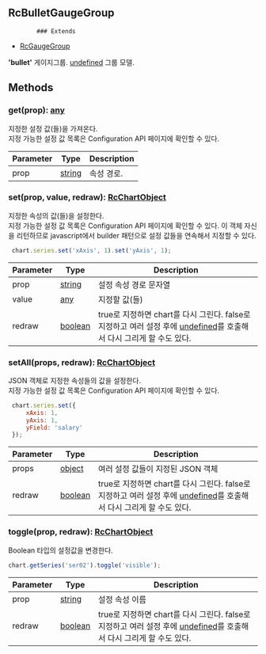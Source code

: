 ## RcBulletGaugeGroup
            ### Extends
- [RcGaugeGroup](../classes/RcGaugeGroup)
            
            
**'bullet'** 게이지그룹.
[undefined](../classes/) 그룹 모델.

            





## Methods
### get(prop): [any](https://www.typescriptlang.org/docs/handbook/2/everyday-types.html#any)
지정한 설정 값(들)을 가져온다.\
지정 가능한 설정 값 목록은 Configuration API 페이지에 확인할 수 있다.



| Parameter | Type | Description |
| ----------- | ----------- | ----------- |
| prop | [string](https://developer.mozilla.org/en-US/docs/Web/JavaScript/Reference/Global_Objects/String) | 속성 경로. |
### set(prop, value, redraw): [RcChartObject](../classes/RcChartObject)
지정한 속성의 값(들)을 설정한다.\
지정 가능한 설정 값 목록은 Configuration API 페이지에 확인할 수 있다.
이 객체 자신을 리턴하므로 javascript에서 builder 패턴으로 설정 값들을 연속해서 지정할 수 있다.

```js
 chart.series.set('xAxis', 1).set('yAxis', 1);
```



| Parameter | Type | Description |
| ----------- | ----------- | ----------- |
| prop | [string](https://developer.mozilla.org/en-US/docs/Web/JavaScript/Reference/Global_Objects/String) | 설정 속성 경로 문자열 |
| value | [any](https://www.typescriptlang.org/docs/handbook/2/everyday-types.html#any) | 지정할 값(들) |
| redraw | [boolean](https://developer.mozilla.org/en-US/docs/Web/JavaScript/Reference/Global_Objects/Boolean) | true로 지정하면 chart를 다시 그린다.                false로 지정하고 여러 설정 후에 [undefined](../classes/)를 호출해서 다시 그리게 할 수도 있다. |
### setAll(props, redraw): [RcChartObject](../classes/RcChartObject)
JSON 객체로 지정한 속성들의 값을 설정한다.\
지정 가능한 설정 값 목록은 Configuration API 페이지에 확인할 수 있다.

```js
 chart.series.set({
     xAxis: 1,
     yAxis: 1,
     yField: 'salary'
 });
```



| Parameter | Type | Description |
| ----------- | ----------- | ----------- |
| props | [object](https://developer.mozilla.org/en-US/docs/Web/JavaScript/Reference/Global_Objects/Object) | 여러 설정 값들이 지정된 JSON 객체 |
| redraw | [boolean](https://developer.mozilla.org/en-US/docs/Web/JavaScript/Reference/Global_Objects/Boolean) | true로 지정하면 chart를 다시 그린다.                false로 지정하고 여러 설정 후에 [undefined](../classes/)를 호출해서 다시 그리게 할 수도 있다. |
### toggle(prop, redraw): [RcChartObject](../classes/RcChartObject)
Boolean 타입의 설정값을 변경한다.

```js
chart.getSeries('ser02').toggle('visible');
```



| Parameter | Type | Description |
| ----------- | ----------- | ----------- |
| prop | [string](https://developer.mozilla.org/en-US/docs/Web/JavaScript/Reference/Global_Objects/String) | 설정 속성 이름 |
| redraw | [boolean](https://developer.mozilla.org/en-US/docs/Web/JavaScript/Reference/Global_Objects/Boolean) | true로 지정하면 chart를 다시 그린다.                false로 지정하고 여러 설정 후에 [undefined](../classes/)를 호출해서 다시 그리게 할 수도 있다. |